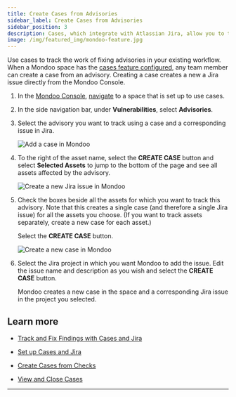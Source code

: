 ```yaml
---
title: Create Cases from Advisories
sidebar_label: Create Cases from Advisories
sidebar_position: 3
description: Cases, which integrate with Atlassian Jira, allow you to track remediation of important security findings. Create a case from an advisory.
image: /img/featured_img/mondoo-feature.jpg
---
```


Use cases to track the work of fixing advisories in your existing workflow. When a Mondoo space has the [cases feature configured](/platform/cases/setup/), any team member can create a case from an advisory. Creating a case creates a new a Jira issue directly from the Mondoo Console.

1. In the [Mondoo Console](https://console.mondoo.com), [navigate](/platform/start/navigate) to a space that is set up to use cases.

2. In the side navigation bar, under **Vulnerabilities**, select **Advisories**.

3. Select the advisory you want to track using a case and a corresponding issue in Jira.

   ![Add a case in Mondoo](/img/platform/cases/add-case-advisory.png)

4. To the right of the asset name, select the **CREATE CASE** button and select **Selected Assets** to jump to the bottom of the page and see all assets affected by the advisory.

   ![Create a new Jira issue in Mondoo](/img/platform/cases/select-asset.png)

5. Check the boxes beside all the assets for which you want to track this advisory. Note that this creates a single case (and therefore a single Jira issue) for all the assets you choose. (If you want to track assets separately, create a new case for each asset.)

   Select the **CREATE CASE** button.

   ![Create a new case in Mondoo](/img/platform/cases/new-case.png)

6. Select the Jira project in which you want Mondoo to add the issue. Edit the issue name and description as you wish and select the **CREATE CASE** button.

   Mondoo creates a new case in the space and a corresponding Jira issue in the project you selected.

## Learn more

- [Track and Fix Findings with Cases and Jira](/platform/cases/overview/)

- [Set up Cases and Jira](/platform/cases/setup/)

- [Create Cases from Checks](/platform/cases/checks/)

- [View and Close Cases](/platform/cases/manage/)

---
